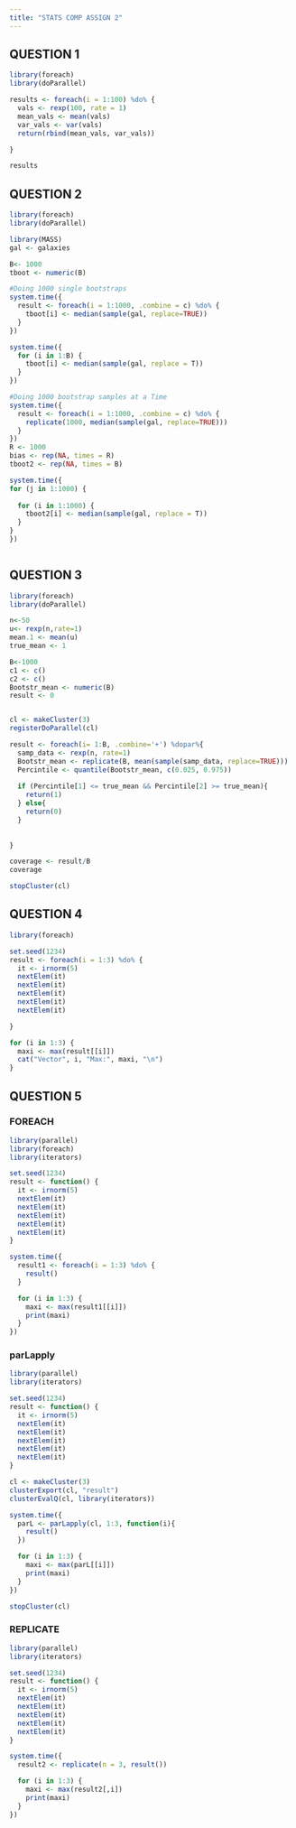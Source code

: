 ```yaml
---
title: "STATS COMP ASSIGN 2"
---
```


## QUESTION 1

```r
library(foreach)
library(doParallel)

results <- foreach(i = 1:100) %do% {
  vals <- rexp(100, rate = 1)
  mean_vals <- mean(vals)
  var_vals <- var(vals)
  return(rbind(mean_vals, var_vals))

}

results


```

## QUESTION 2

```r
library(foreach)
library(doParallel)

library(MASS)
gal <- galaxies

B<- 1000
tboot <- numeric(B) 

#Doing 1000 single bootstraps
system.time({
  result <- foreach(i = 1:1000, .combine = c) %do% {
    tboot[i] <- median(sample(gal, replace=TRUE))
  }
})

system.time({
  for (i in 1:B) {
    tboot[i] <- median(sample(gal, replace = T))
  }
})

#Doing 1000 bootstrap samples at a Time
system.time({
  result <- foreach(i = 1:1000, .combine = c) %do% {
    replicate(1000, median(sample(gal, replace=TRUE)))
  }
})
R <- 1000  
bias <- rep(NA, times = R)
tboot2 <- rep(NA, times = B)  

system.time({
for (j in 1:1000) {
  
  for (i in 1:1000) {
    tboot2[i] <- median(sample(gal, replace = T))
  }
}
})



```

## QUESTION 3

```r
library(foreach)
library(doParallel)

n<-50
u<- rexp(n,rate=1)
mean.1 <- mean(u)
true_mean <- 1 

B<-1000
c1 <- c()
c2 <- c()
Bootstr_mean <- numeric(B)
result <- 0


cl <- makeCluster(3)
registerDoParallel(cl)

result <- foreach(i= 1:B, .combine='+') %dopar%{
  samp_data <- rexp(n, rate=1)
  Bootstr_mean <- replicate(B, mean(sample(samp_data, replace=TRUE)))
  Percintile <- quantile(Bootstr_mean, c(0.025, 0.975))
  
  if (Percintile[1] <= true_mean && Percintile[2] >= true_mean){
    return(1)
  } else{
    return(0)
  }
  
  
}

coverage <- result/B
coverage

stopCluster(cl)
```

## QUESTION 4

```r
library(foreach)

set.seed(1234)
result <- foreach(i = 1:3) %do% {
  it <- irnorm(5)
  nextElem(it)
  nextElem(it)
  nextElem(it)
  nextElem(it)
  nextElem(it)

}

for (i in 1:3) {
  maxi <- max(result[[i]])
  cat("Vector", i, "Max:", maxi, "\n")
}

```

## QUESTION 5

### FOREACH

```r
library(parallel)
library(foreach)
library(iterators)

set.seed(1234)
result <- function() {
  it <- irnorm(5)
  nextElem(it)
  nextElem(it)
  nextElem(it)
  nextElem(it)
  nextElem(it)
}

system.time({
  result1 <- foreach(i = 1:3) %do% {
    result()
  }

  for (i in 1:3) {
    maxi <- max(result1[[i]])
    print(maxi)
  }
})
```

### parLapply

```r
library(parallel)
library(iterators)

set.seed(1234)
result <- function() {
  it <- irnorm(5)
  nextElem(it)
  nextElem(it)
  nextElem(it)
  nextElem(it)
  nextElem(it)
}

cl <- makeCluster(3)
clusterExport(cl, "result")
clusterEvalQ(cl, library(iterators))

system.time({
  parL <- parLapply(cl, 1:3, function(i){
    result()
  })

  for (i in 1:3) {
    maxi <- max(parL[[i]])
    print(maxi)
  }
})

stopCluster(cl)
```

### REPLICATE

```r
library(parallel)
library(iterators)

set.seed(1234)
result <- function() {
  it <- irnorm(5)
  nextElem(it)
  nextElem(it)
  nextElem(it)
  nextElem(it)
  nextElem(it)
}

system.time({
  result2 <- replicate(n = 3, result())

  for (i in 1:3) {
    maxi <- max(result2[,i])
    print(maxi)
  }
})

```
